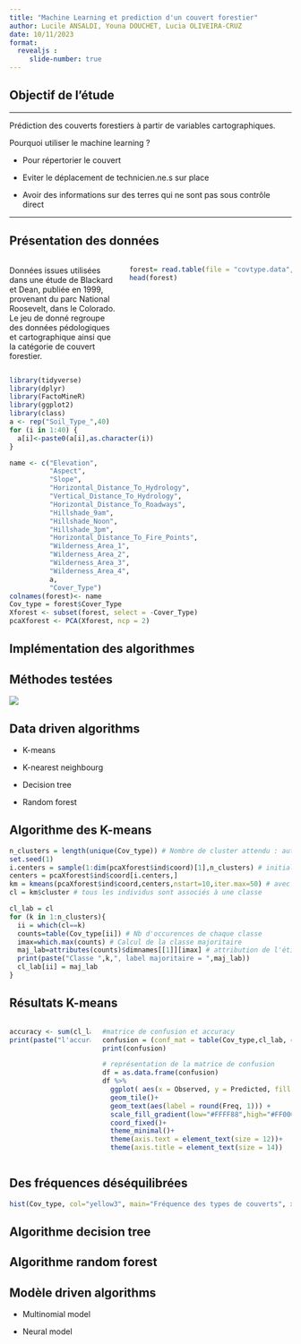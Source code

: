 ```yaml
---
title: "Machine Learning et prediction d'un couvert forestier"
author: Lucile ANSALDI, Youna DOUCHET, Lucia OLIVEIRA-CRUZ
date: 10/11/2023
format: 
  revealjs :
     slide-number: true
---
```


## Objectif de l'étude

------------------------------------------------------------------------

Prédiction des couverts forestiers à partir de variables cartographiques.

Pourquoi utiliser le machine learning ?

-   Pour répertorier le couvert

-   Eviter le déplacement de technicien.ne.s sur place

-   Avoir des informations sur des terres qui ne sont pas sous contrôle direct

------------------------------------------------------------------------

## Présentation des données

::: columns
::: {.column width="40%"}
Données issues utilisées dans une étude de Blackard et Dean, publiée en 1999, provenant du parc National Roosevelt, dans le Colorado. Le jeu de donné regroupe des données pédologiques et cartographique ainsi que la catégorie de couvert forestier.
:::

::: {.column width="60%"}
```r
forest= read.table(file = "covtype.data", sep=",", header=TRUE) 
head(forest)
```
:::
:::

```r
library(tidyverse)
library(dplyr)
library(FactoMineR)
library(ggplot2)
library(class)
a <- rep("Soil_Type_",40)
for (i in 1:40) {
  a[i]<-paste0(a[i],as.character(i))
} 

name <- c("Elevation",
          "Aspect",
          "Slope",
          "Horizontal_Distance_To_Hydrology",
          "Vertical_Distance_To_Hydrology",
          "Horizontal_Distance_To_Roadways",
          "Hillshade_9am",
          "Hillshade_Noon",
          "Hillshade_3pm",
          "Horizontal_Distance_To_Fire_Points",
          "Wilderness_Area_1",
          "Wilderness_Area_2",
          "Wilderness_Area_3",
          "Wilderness_Area_4",
          a,
          "Cover_Type")
colnames(forest)<- name
Cov_type = forest$Cover_Type
Xforest <- subset(forest, select = -Cover_Type)
pcaXforest <- PCA(Xforest, ncp = 2) 
```

## Implémentation des algorithmes

## Méthodes testées


![](C:/Users/lucia/OneDrive/Documents/M2/Cours/MLB/GITHUB_MLB/MLB_forest/Demarche.jpg)

## Data driven algorithms

-   K-means

-   K-nearest neighbourg

-   Decision tree

-   Random forest

## Algorithme des K-means

```r
n_clusters = length(unique(Cov_type)) # Nombre de cluster attendu : autant que de couverts forestiers possibles
set.seed(1)
i.centers = sample(1:dim(pcaXforest$ind$coord)[1],n_clusters) # initialisation aléatoire des clusters. 
centers = pcaXforest$ind$coord[i.centers,]
km = kmeans(pcaXforest$ind$coord,centers,nstart=10,iter.max=50) # avec 10 sets aléatoires et 50 itérations au maximum
cl = km$cluster # tous les individus sont associés à une classe

cl_lab = cl
for (k in 1:n_clusters){
  ii = which(cl==k) 
  counts=table(Cov_type[ii]) # Nb d'occurences de chaque classe
  imax=which.max(counts) # Calcul de la classe majoritaire
  maj_lab=attributes(counts)$dimnames[[1]][imax] # attribution de l'étiquette de la classe
  print(paste("Classe ",k,", label majoritaire = ",maj_lab))
  cl_lab[ii] = maj_lab
}
```

## Résultats K-means

::: columns
::: {.column width="30%"}
```r
accuracy <- sum(cl_lab == Cov_type)/(length(Cov_type))
print(paste("l'accuracy de la classification avec l'algorithme des k-means est de",accuracy)) 
```
:::

::: {.column width="70%"}
```r
#matrice de confusion et accuracy
confusion = (conf_mat = table(Cov_type,cl_lab, dnn=list("Observed","Predicted")))
print(confusion)

# représentation de la matrice de confusion
df = as.data.frame(confusion)
df %>% 
  ggplot( aes(x = Observed, y = Predicted, fill = Freq))+
  geom_tile()+
  geom_text(aes(label = round(Freq, 1))) +
  scale_fill_gradient(low="#FFFF88",high="#FF0000")+
  coord_fixed()+
  theme_minimal()+
  theme(axis.text = element_text(size = 12))+
  theme(axis.title = element_text(size = 14)) 
```
:::
:::

## Des fréquences déséquilibrées

```r
hist(Cov_type, col="yellow3", main="Fréquence des types de couverts", xlab="Type de couvert", ylab="Nombre")
```

## Algorithme decision tree

## Algorithme random forest


## Modèle driven algorithms

-   Multinomial model

-   Neural model
